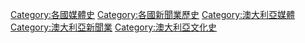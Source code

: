 [[Category:各國媒體史|Category:各國媒體史]]
[[Category:各國新聞業歷史|Category:各國新聞業歷史]]
[[Category:澳大利亞媒體|Category:澳大利亞媒體]]
[[Category:澳大利亞新聞業|Category:澳大利亞新聞業]]
[[Category:澳大利亞文化史|Category:澳大利亞文化史]]